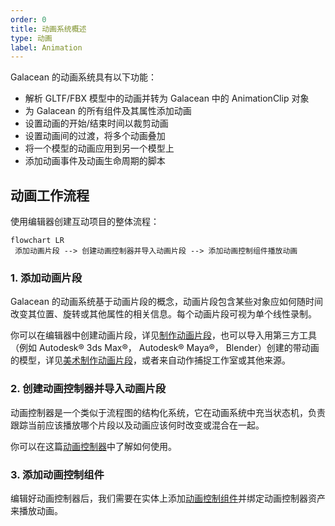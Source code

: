 ```yaml
---
order: 0
title: 动画系统概述
type: 动画
label: Animation
---
```


Galacean 的动画系统具有以下功能：

- 解析 GLTF/FBX 模型中的动画并转为 Galacean 中的 AnimationClip 对象
- 为 Galacean 的所有组件及其属性添加动画
- 设置动画的开始/结束时间以裁剪动画
- 设置动画间的过渡，将多个动画叠加
- 将一个模型的动画应用到另一个模型上
- 添加动画事件及动画生命周期的脚本

## 动画工作流程

使用编辑器创建互动项目的整体流程：

```mermaid
flowchart LR
 添加动画片段 --> 创建动画控制器并导入动画片段 --> 添加动画控制组件播放动画
```

### 1. 添加动画片段

Galacean 的动画系统基于动画片段的概念，动画片段包含某些对象应如何随时间改变其位置、旋转或其他属性的相关信息。每个动画片段可视为单个线性录制。

你可以在编辑器中创建动画片段，详见[制作动画片段](/docs/animation/clip)，也可以导入用第三方工具（例如 Autodesk® 3ds Max®， Autodesk® Maya®， Blender）创建的带动画的模型，详见[美术制作动画片段](/docs/animation/clip-for-artist)，或者来自动作捕捉工作室或其他来源。

### 2. 创建动画控制器并导入动画片段

动画控制器是一个类似于流程图的结构化系统，它在动画系统中充当状态机，负责跟踪当前应该播放哪个片段以及动画应该何时改变或混合在一起。

你可以在这篇[动画控制器](/docs/animation/animatorController/)中了解如何使用。

### 3. 添加动画控制组件

编辑好动画控制器后，我们需要在实体上添加[动画控制组件](/docs/animation/animator)并绑定动画控制器资产来播放动画。
